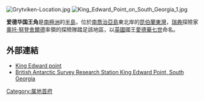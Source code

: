 {{Expand|time=2018-03-30T10:40:45+00:00}}
[[Image:Grytviken-Location.jpg|thumb]]
[[Image:King_Edward_Point_on_South_Georgia_1.jpg|thumb]]

{{coord|54|17|S|36|30|W|display=title}}

'''爱德华国王角'''是[[南極洲|南極洲]]的[[半島|半島]]，位於[[南喬治亞島|南喬治亞島]]東北岸的[[昆伯蘭東灣|昆伯蘭東灣]]，[[瑞典|瑞典]]探險家[[奧托·努登舍爾德|奧托·努登舍爾德]]率領的探險隊踏足該地區，以[[英國|英國]]國王[[愛德華七世|愛德華七世]]命名。

==外部連結==
* [https://web.archive.org/web/20070927205940/http://www.mclaren.gs/k_e_p_.htm King Edward point]
* [http://www.antarctica.ac.uk/living_and_working/research_stations/king_edward_point/ British Antarctic Survey Research Station  King Edward Point, South Georgia] {{Wayback|url=http://www.antarctica.ac.uk/living_and_working/research_stations/king_edward_point/ |date=20130915081640 }}

{{Antarctica-geo-stub}}
{{南喬治亞與南桑威奇群島}}

[[Category:属地首府|Category:属地首府]]